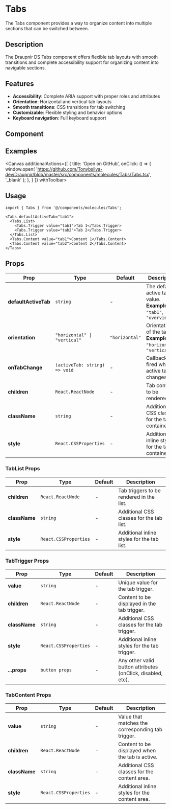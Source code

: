 
<Meta of={TabsStories} component={Tabs}/>

# Tabs

The Tabs component provides a way to organize content into multiple sections that can be switched between.

## Description
The Draupnir DS Tabs component offers flexible tab layouts with smooth transitions and complete accessibility support for organizing content into navigable sections.

## Features
- **Accessibility**: Complete ARIA support with proper roles and attributes
- **Orientation**: Horizontal and vertical tab layouts
- **Smooth transitions**: CSS transitions for tab switching
- **Customizable**: Flexible styling and behavior options
- **Keyboard navigation**: Full keyboard support

## Component
<Primary />
<Controls />

## Examples
<Canvas additionalActions={[
    {
      title: 'Open on GitHub',
      onClick: () => {
        window.open(
          'https://github.com/Tonybsilva-dev/Draupnir/blob/master/src/components/molecules/Tabs/Tabs.tsx',
          '_blank'
        );
      },
    }
  ]}
  withToolbar>
  <Story of={TabsStories.Basic} />
  <Story of={TabsStories.Vertical} />
  <Story of={TabsStories.RichContent} />
  <Story of={TabsStories.NoDefaultTab} />
</Canvas>

## Usage

```tsx
import { Tabs } from '@/components/molecules/Tabs';

<Tabs defaultActiveTab="tab1">
  <Tabs.List>
    <Tabs.Trigger value="tab1">Tab 1</Tabs.Trigger>
    <Tabs.Trigger value="tab2">Tab 2</Tabs.Trigger>
  </Tabs.List>
  <Tabs.Content value="tab1">Content 1</Tabs.Content>
  <Tabs.Content value="tab2">Content 2</Tabs.Content>
</Tabs>
```

## Props

<table style={{ width: '100%', borderCollapse: 'collapse', margin: '1.5rem 0' }}>
  <thead>
    <tr style={{ background: '#f7f7fa' }}>
      <th style={{ textAlign: 'left', padding: '8px' }}>Prop</th>
      <th style={{ textAlign: 'left', padding: '8px' }}>Type</th>
      <th style={{ textAlign: 'left', padding: '8px' }}>Default</th>
      <th style={{ textAlign: 'left', padding: '8px' }}>Description</th>
    </tr>
  </thead>
  <tbody>
    <tr>
      <td><b>defaultActiveTab</b></td>
      <td><code>string</code></td>
      <td>-</td>
      <td>The default active tab value.<br/><b>Examples:</b> <code>"tab1"</code>, <code>"overview"</code></td>
    </tr>
    <tr>
      <td><b>orientation</b></td>
      <td><code>"horizontal" | "vertical"</code></td>
      <td><code>"horizontal"</code></td>
      <td>Orientation of the tabs.<br/><b>Examples:</b> <code>"horizontal"</code>, <code>"vertical"</code></td>
    </tr>
    <tr>
      <td><b>onTabChange</b></td>
      <td><code>(activeTab: string) => void</code></td>
      <td>-</td>
      <td>Callback fired when active tab changes.</td>
    </tr>
    <tr>
      <td><b>children</b></td>
      <td><code>React.ReactNode</code></td>
      <td>-</td>
      <td>Tab content to be rendered.</td>
    </tr>
    <tr>
      <td><b>className</b></td>
      <td><code>string</code></td>
      <td>-</td>
      <td>Additional CSS classes for the tabs container.</td>
    </tr>
    <tr>
      <td><b>style</b></td>
      <td><code>React.CSSProperties</code></td>
      <td>-</td>
      <td>Additional inline styles for the tabs container.</td>
    </tr>
  </tbody>
</table>

### TabList Props

<table style={{ width: '100%', borderCollapse: 'collapse', margin: '1.5rem 0' }}>
  <thead>
    <tr style={{ background: '#f7f7fa' }}>
      <th style={{ textAlign: 'left', padding: '8px' }}>Prop</th>
      <th style={{ textAlign: 'left', padding: '8px' }}>Type</th>
      <th style={{ textAlign: 'left', padding: '8px' }}>Default</th>
      <th style={{ textAlign: 'left', padding: '8px' }}>Description</th>
    </tr>
  </thead>
  <tbody>
    <tr>
      <td><b>children</b></td>
      <td><code>React.ReactNode</code></td>
      <td>-</td>
      <td>Tab triggers to be rendered in the list.</td>
    </tr>
    <tr>
      <td><b>className</b></td>
      <td><code>string</code></td>
      <td>-</td>
      <td>Additional CSS classes for the tab list.</td>
    </tr>
    <tr>
      <td><b>style</b></td>
      <td><code>React.CSSProperties</code></td>
      <td>-</td>
      <td>Additional inline styles for the tab list.</td>
    </tr>
  </tbody>
</table>

### TabTrigger Props

<table style={{ width: '100%', borderCollapse: 'collapse', margin: '1.5rem 0' }}>
  <thead>
    <tr style={{ background: '#f7f7fa' }}>
      <th style={{ textAlign: 'left', padding: '8px' }}>Prop</th>
      <th style={{ textAlign: 'left', padding: '8px' }}>Type</th>
      <th style={{ textAlign: 'left', padding: '8px' }}>Default</th>
      <th style={{ textAlign: 'left', padding: '8px' }}>Description</th>
    </tr>
  </thead>
  <tbody>
    <tr>
      <td><b>value</b></td>
      <td><code>string</code></td>
      <td>-</td>
      <td>Unique value for the tab trigger.</td>
    </tr>
    <tr>
      <td><b>children</b></td>
      <td><code>React.ReactNode</code></td>
      <td>-</td>
      <td>Content to be displayed in the tab trigger.</td>
    </tr>
    <tr>
      <td><b>className</b></td>
      <td><code>string</code></td>
      <td>-</td>
      <td>Additional CSS classes for the tab trigger.</td>
    </tr>
    <tr>
      <td><b>style</b></td>
      <td><code>React.CSSProperties</code></td>
      <td>-</td>
      <td>Additional inline styles for the tab trigger.</td>
    </tr>
    <tr>
      <td><b>...props</b></td>
      <td><code>button props</code></td>
      <td>-</td>
      <td>Any other valid button attributes (onClick, disabled, etc).</td>
    </tr>
  </tbody>
</table>

### TabContent Props

<table style={{ width: '100%', borderCollapse: 'collapse', margin: '1.5rem 0' }}>
  <thead>
    <tr style={{ background: '#f7f7fa' }}>
      <th style={{ textAlign: 'left', padding: '8px' }}>Prop</th>
      <th style={{ textAlign: 'left', padding: '8px' }}>Type</th>
      <th style={{ textAlign: 'left', padding: '8px' }}>Default</th>
      <th style={{ textAlign: 'left', padding: '8px' }}>Description</th>
    </tr>
  </thead>
  <tbody>
    <tr>
      <td><b>value</b></td>
      <td><code>string</code></td>
      <td>-</td>
      <td>Value that matches the corresponding tab trigger.</td>
    </tr>
    <tr>
      <td><b>children</b></td>
      <td><code>React.ReactNode</code></td>
      <td>-</td>
      <td>Content to be displayed when the tab is active.</td>
    </tr>
    <tr>
      <td><b>className</b></td>
      <td><code>string</code></td>
      <td>-</td>
      <td>Additional CSS classes for the content area.</td>
    </tr>
    <tr>
      <td><b>style</b></td>
      <td><code>React.CSSProperties</code></td>
      <td>-</td>
      <td>Additional inline styles for the content area.</td>
    </tr>
  </tbody>
</table> 